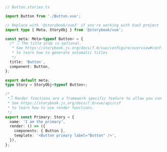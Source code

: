 ```ts
// Button.stories.ts

import Button from './Button.vue';

// Replace with '@storybook/vue3' if you're working with Vue3 project
import type { Meta, StoryObj } from '@storybook/vue';

const meta: Meta<typeof Button> = {
  /* 👇 The title prop is optional.
   * See https://storybook.js.org/docs/7.0/vue/configure/overview#configure-story-loading
   * to learn how to generate automatic titles
   */
  title: 'Button',
  component: Button,
};

export default meta;
type Story = StoryObj<typeof Button>;

/*
 *👇 Render functions are a framework specific feature to allow you control on how the component renders.
 * See https://storybook.js.org/docs/7.0/vue/api/csf
 * to learn how to use render functions.
 */
export const Primary: Story = {
  name: 'I am the primary',
  render: () => ({
    components: { Button },
    template: '<Button primary label="Button" />',
  }),
};
```
